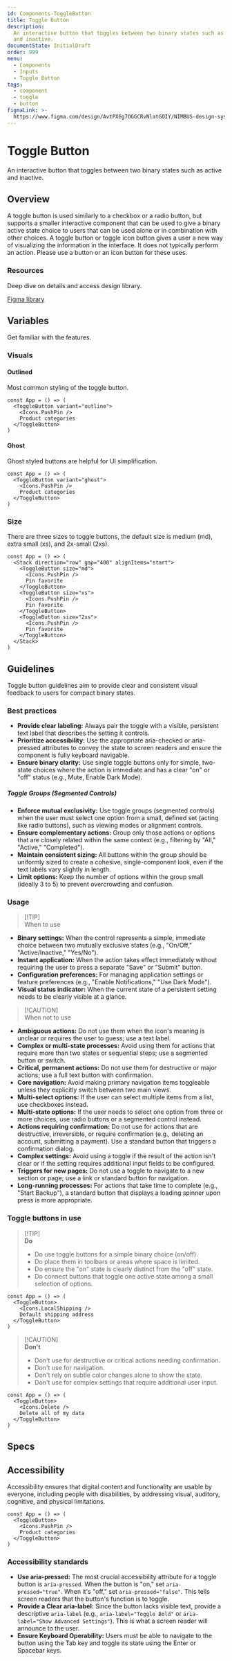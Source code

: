 ```yaml
---
id: Components-ToggleButton
title: Toggle Button
description:
  An interactive button that toggles between two binary states such as active
  and inactive.
documentState: InitialDraft
order: 999
menu:
  - Components
  - Inputs
  - Toggle Button
tags:
  - component
  - toggle
  - button
figmaLink: >-
  https://www.figma.com/design/AvtPX6g7OGGCRvNlatGOIY/NIMBUS-design-system?node-id=5707-16294&m=dev
---
```


# Toggle Button

An interactive button that toggles between two binary states such as active and
inactive.

## Overview

A toggle button is used similarly to a checkbox or a radio button, but supports
a smaller interactive component that can be used to give a binary active state
choice to users that can be used alone or in combination with other choices. A
toggle button or toggle icon button gives a user a new way of visualizing the
information in the interface. It does not typically perform an action. Please
use a button or an icon button for these uses.

### Resources

Deep dive on details and access design library.

[Figma library](https://www.figma.com/design/AvtPX6g7OGGCRvNlatGOIY/NIMBUS-design-system?node-id=5707-16294&m=dev)

## Variables

Get familiar with the features.

### Visuals

#### Outlined

Most common styling of the toggle button.

```jsx-live
const App = () => (
  <ToggleButton variant="outline">
    <Icons.PushPin />
    Product categories
  </ToggleButton>
)
```

#### Ghost

Ghost styled buttons are helpful for UI simplification.

```jsx-live
const App = () => (
  <ToggleButton variant="ghost">
    <Icons.PushPin />
    Product categories
  </ToggleButton>
)
```

### Size

There are three sizes to toggle buttons, the default size is medium (md), extra
small (xs), and 2x-small (2xs).

```jsx-live
const App = () => (
  <Stack direction="row" gap="400" alignItems="start">
    <ToggleButton size="md">
      <Icons.PushPin />
      Pin favorite
    </ToggleButton>
    <ToggleButton size="xs">
      <Icons.PushPin />
      Pin favorite
    </ToggleButton>
    <ToggleButton size="2xs">
      <Icons.PushPin />
      Pin favorite
    </ToggleButton>
  </Stack>
)
```

## Guidelines

Toggle button guidelines aim to provide clear and consistent visual feedback to
users for compact binary states.

### Best practices

- **Provide clear labeling:** Always pair the toggle with a visible, persistent
  text label that describes the setting it controls.
- **Prioritize accessibility:** Use the appropriate aria-checked or aria-pressed
  attributes to convey the state to screen readers and ensure the component is
  fully keyboard navigable.
- **Ensure binary clarity:** Use single toggle buttons only for simple,
  two-state choices where the action is immediate and has a clear "on" or "off"
  status (e.g., Mute, Enable Dark Mode).

##### Toggle Groups (Segmented Controls)

- **Enforce mutual exclusivity:** Use toggle groups (segmented controls) when
  the user must select one option from a small, defined set (acting like radio
  buttons), such as viewing modes or alignment controls.
- **Ensure complementary actions:** Group only those actions or options that are
  closely related within the same context (e.g., filtering by "All," "Active,"
  "Completed").
- **Maintain consistent sizing:** All buttons within the group should be
  uniformly sized to create a cohesive, single-component look, even if the text
  labels vary slightly in length.
- **Limit options:** Keep the number of options within the group small (ideally
  3 to 5) to prevent overcrowding and confusion.

### Usage

> [!TIP]\
> When to use

- **Binary settings:** When the control represents a simple, immediate choice
  between two mutually exclusive states (e.g., "On/Off," "Active/Inactive,"
  "Yes/No").
- **Instant application:** When the action takes effect immediately without
  requiring the user to press a separate "Save" or "Submit" button.
- **Configuration preferences:** For managing application settings or feature
  preferences (e.g., "Enable Notifications," "Use Dark Mode").
- **Visual status indicator:** When the current state of a persistent setting
  needs to be clearly visible at a glance.

> [!CAUTION]\
> When not to use

- **Ambiguous actions:** Do not use them when the icon's meaning is unclear or
  requires the user to guess; use a text label.
- **Complex or multi-state processes:** Avoid using them for actions that
  require more than two states or sequential steps; use a segmented button or
  switch.
- **Critical, permanent actions:** Do not use them for destructive or major
  actions; use a full text button with confirmation.
- **Core navigation:** Avoid making primary navigation items toggleable unless
  they explicitly switch between two main views.
- **Multi-select options:** If the user can select multiple items from a list,
  use checkboxes instead.
- **Multi-state options:** If the user needs to select one option from three or
  more choices, use radio buttons or a segmented control instead.
- **Actions requiring confirmation:** Do not use for actions that are
  destructive, irreversible, or require confirmation (e.g., deleting an account,
  submitting a payment). Use a standard button that triggers a confirmation
  dialog.
- **Complex settings:** Avoid using a toggle if the result of the action isn't
  clear or if the setting requires additional input fields to be configured.
- **Triggers for new pages:** Do not use a toggle to navigate to a new section
  or page; use a link or standard button for navigation.
- **Long-running processes:** For actions that take time to complete (e.g.,
  "Start Backup"), a standard button that displays a loading spinner upon press
  is more appropriate.

### Toggle buttons in use

> [!TIP]\
> **Do**
>
> - Do use toggle buttons for a simple binary choice (on/off).
> - Do place them in toolbars or areas where space is limited.
> - Do ensure the "on" state is clearly distinct from the "off" state.
> - Do connect buttons that toggle one active state among a small selection of
>   options.

```jsx-live
const App = () => (
  <ToggleButton>
    <Icons.LocalShipping />
    Default shipping address
  </ToggleButton>
)
```

> [!CAUTION]\
> **Don't**
>
> - Don't use for destructive or critical actions needing confirmation.
> - Don't use for navigation.
> - Don't rely on subtle color changes alone to show the state.
> - Don't use for complex settings that require additional user input.

```jsx-live
const App = () => (
  <ToggleButton>
    <Icons.Delete />
    Delete all of my data
  </ToggleButton>
)
```

## Specs

<PropsTable id="ToggleButton" />

## Accessibility

Accessibility ensures that digital content and functionality are usable by
everyone, including people with disabilities, by addressing visual, auditory,
cognitive, and physical limitations.

```jsx-live
const App = () => (
  <ToggleButton>
    <Icons.PushPin />
    Product categories
  </ToggleButton>
)
```

### Accessibility standards

- **Use aria-pressed:** The most crucial accessibility attribute for a toggle
  button is `aria-pressed`. When the button is "on," set `aria-pressed="true"`.
  When it's "off," set `aria-pressed="false"`. This tells screen readers that
  the button's function is to toggle.
- **Provide a Clear aria-label:** Since the button lacks visible text, provide a
  descriptive `aria-label` (e.g., `aria-label="Toggle Bold"` or
  `aria-label="Show Advanced Settings"`). This is what a screen reader will
  announce to the user.
- **Ensure Keyboard Operability:** Users must be able to navigate to the button
  using the Tab key and toggle its state using the Enter or Spacebar keys.

